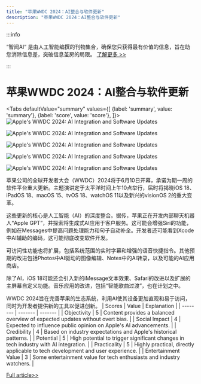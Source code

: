 ```yaml
---
title: "苹果WWDC 2024：AI整合与软件更新"
description: "苹果WWDC 2024：AI整合与软件更新"
---
```



:::info

“智闻AI“ 是由人工智能编撰的刊物集合，确保您只获得最有价值的信息，旨在助您消除信息差，突破信息茧房的局限。  [了解更多 >>](/)

:::

# 苹果WWDC 2024：AI整合与软件更新


<Tabs
	defaultValue="summary"
	values={[
	{label: 'summary', value: 'summary'},
	{label: 'score', value: 'score'},
]}>
<TabItem value="summary">
<img
  src="https://image.informedainews.com/2024/06/06/AI-wV6-1717673902-0.jpg"
  alt="Apple's WWDC 2024: AI Integration and Software Updates"
/>

<img
  src="https://image.informedainews.com/2024/06/06/AI-ZL7-1717673902-1.jpg"
  alt="Apple's WWDC 2024: AI Integration and Software Updates"
/>

<img
  src="https://image.informedainews.com/2024/06/06/AI-cmh-1717673902-2.jpg"
  alt="Apple's WWDC 2024: AI Integration and Software Updates"
/>

<img
  src="https://image.informedainews.com/2024/06/06/AI-Cae-1717673902-3.jpg"
  alt="Apple's WWDC 2024: AI Integration and Software Updates"
/>

<img
  src="https://image.informedainews.com/2024/06/06/AI-eDq-1717673902-4.jpg"
  alt="Apple's WWDC 2024: AI Integration and Software Updates"
/>



苹果公司的全球开发者大会（WWDC）2024将于6月10日开幕，承诺为期一周的软件平台重大更新。主题演讲定于太平洋时间上午10点举行，届时将揭晓iOS 18、iPadOS 18、macOS 15、tvOS 18、watchOS 11以及新兴的visionOS 2的重大变革。

这些更新的核心是人工智能（AI）的深度整合。据传，苹果正在开发内部聊天机器人“Apple GPT”，并探索将生成式AI应用于客户服务。这可能会增强Siri的功能，例如在Messages中提高问题处理能力和句子自动补全。开发者还可能看到Xcode中AI辅助的编码，这可能彻底改变软件开发。

可访问性功能也将扩展，包括系统范围的实时字幕和增强的语音快捷指令。其他预期的改进包括Photos中AI驱动的图像编辑、Notes中的AI转录，以及可能的AI应用商店。

除了AI，iOS 18可能还会引入新的iMessage文本效果、Safari的改进以及扩展的主屏幕自定义功能。音乐应用的改进，包括“智能歌曲过渡”，也在计划之中。

WWDC 2024旨在完善苹果的生态系统，利用AI使其设备更加直观和易于访问，同时为开发者提供新的工具以促进创新。
</TabItem>
<TabItem value="score">
	| Scores     | Value   | Explanation |
	| -------- | ------- | ------- |
	| Objectivity  | 5    | Content provides a balanced overview of expected updates without overt bias.    |
	| Social Impact | 4     | Expected to influence public opinion on Apple's AI advancements.    |
	| Credibility    | 4    | Based on industry expectations and Apple's historical patterns.    |
	| Potential    | 5    | High potential to trigger significant changes in tech industry with AI integration.    |
	| Practicality    | 5    | Highly practical, directly applicable to tech development and user experience.    |
	| Entertainment Value    | 3    | Some entertainment value for tech enthusiasts and industry watchers.    |
</TabItem>
</Tabs>

[Full article>>](https://appleinsider.com/articles/24/06/05/what-to-expect-from-wwdc-2024s-week-of-updates)
